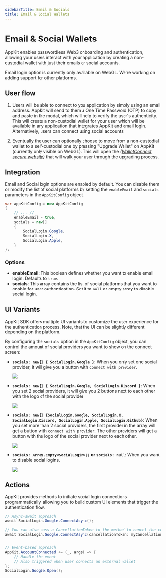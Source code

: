 ```yaml
---
sidebarTitle: Email & Socials
title: Email & Social Wallets
---
```


# Email & Social Wallets

AppKit enables passwordless Web3 onboarding and authentication, allowing your users interact with your application by creating a non-custodial wallet with just their emails or social accounts.

<Note>
Email login option is currently only available on WebGL. We're working on adding support for other platforms.
</Note>

## User flow

1. Users will be able to connect to you application by simply using an email address. AppKit will send to them a One Time Password (OTP) to copy and paste in the modal, which will help to
   verify the user's authenticity. This will create a non-custodial wallet for your user which will be available in any application that integrates AppKit and email login.
   Alternatively, users can connect using social accounts.

2. Eventually the user can optionally choose to move from a non-custodial wallet to a self-custodial one by pressing "Upgrade Wallet" on AppKit (currently only visible on WebGL).
   This will open the _([WalletConnect secure website](https://secure.walletconnect.com/dashboard))_ that will walk your user through the upgrading process.

## Integration

Email and Social login options are enabled by default. You can disable them or modify the list of social platforms by setting the `enableEmail` and `socials` parameters in the `AppKitConfig` object.

```csharp
var appKitConfig = new AppKitConfig
{
    // ... //
    enableEmail = true,
    socials = new[]
    {
        SocialLogin.Google,
        SocialLogin.X,
        SocialLogin.Apple,
    }
};
```

### Options

- **enableEmail**: This boolean defines whether you want to enable email login. Defaults to `true`.
- **socials**: This array contains the list of social platforms that you want to enable for user authentication. Set it to `null` or empty array to disable social login.

## UI Variants

AppKit SDK offers multiple UI variants to customize the user experience for the authentication process. Note, that the UI can be slightly different depending on the platform.

By configuring the `socials` option in the `AppKitConfig` object, you can control the amount of social providers you want to show on the connect screen:

- **`socials: new[] { SocialLogin.Google }`**: When you only set one social provider, it will give you a button with `connect with provider`.

  <Frame>
    <img src="/images/w3m/auth/modal_one_social.webp" />
  </Frame>

- **`socials: new[] { SocialLogin.Google, SocialLogin.Discord }`**: When you set 2 social providers, it will give you 2 buttons next to each other with the logo of the social provider

  <Frame>
    <img src="/images/w3m/auth/modal_two_social.webp" />
  </Frame>

- **`socials: new[] {SocialLogin.Google, SocialLogin.X, SocialLogin.Discord, SocialLogin.Apple, SocialLogin.Github}`**: When you set more than 2 social providers, the first provider in the array will get a button with `connect with provider`. The other providers will get a button with the logo of the social provider next to each other.

  <Frame>
    <img src="/images/w3m/auth/modal_wallets.webp" />
  </Frame>

- **`socials: Array.Empty<SocialLogin>()` or `socials: null`**: When you want to disable social logins.

  <Frame>
    <img src="/images/w3m/auth/modal_wallets_nosocial.webp" />
  </Frame>

## Actions

AppKit provides methods to initiate social login connections programmatically, allowing you to build custom UI elements that trigger the authentication flow.

```csharp
// Async-await approach
await SocialLogin.Google.ConnectAsync();

// You can also pass a CancellationToken to the method to cancel the connection
await SocialLogin.Google.ConnectAsync(cancellationToken: myCancellationToken);


// Event-based approach
AppKit.AccountConnected += (_, args) => {
    // Handle the event
    // Also triggered when user connects an external wallet
};
SocialLogin.Google.Open();
```
